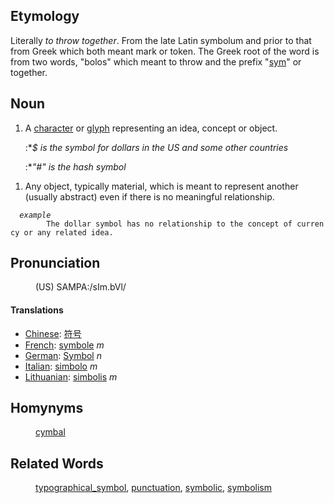==Etymology==
Literally ''to throw together''. From the late Latin symbolum and prior to that from Greek which both meant mark or token. The Greek root of the word is from two words, "bolos" which meant to throw and the prefix "[[sym]]" or together.   

==Noun==
# A [[character]] or [[glyph]] representing an idea, concept or object.
#:*<i>$ is the symbol for dollars in the US and some other countries</i>
#:*<i>"#" is the hash symbol</i>

# Any object, typically material, which is meant to represent another (usually abstract) even if there is no meaningful relationship. 
   ''example''
         The dollar symbol has no relationship to the concept of currency or any related idea.

==Pronunciation==
:(US) SAMPA:/sIm.bVl/

====Translations====
*[[Chinese]]: [[符号]]
*[[French]]: [[symbole]] ''m''
*[[German]]: [[Symbol]] ''n''
*[[Italian]]: [[simbolo]] ''m''
*[[Lithuanian]]: [[simbolis]] ''m''

==Homynyms==
: [[cymbal]]

==Related Words==
:[[typographical_symbol]], [[punctuation]], [[symbolic]], [[symbolism]]